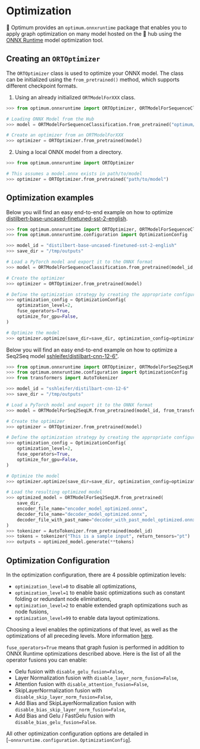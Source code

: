 <!--Copyright 2022 The HuggingFace Team. All rights reserved.

Licensed under the Apache License, Version 2.0 (the "License"); you may not use this file except in compliance with
the License. You may obtain a copy of the License at

http://www.apache.org/licenses/LICENSE-2.0

Unless required by applicable law or agreed to in writing, software distributed under the License is distributed on
an "AS IS" BASIS, WITHOUT WARRANTIES OR CONDITIONS OF ANY KIND, either express or implied. See the License for the
specific language governing permissions and limitations under the License.
-->

# Optimization

🤗 Optimum provides an `optimum.onnxruntime` package that enables you to apply graph optimization on many model hosted on the 🤗 hub using the [ONNX Runtime](https://github.com/microsoft/onnxruntime/tree/master/onnxruntime/python/tools/transformers) model optimization tool.


## Creating an `ORTOptimizer`

The `ORTOptimizer` class is used to optimize your ONNX model. The class can be initialized using the `from_pretrained()` method, which supports different checkpoint formats.

1. Using an already initialized `ORTModelForXXX` class.

```python
>>> from optimum.onnxruntime import ORTOptimizer, ORTModelForSequenceClassification

# Loading ONNX Model from the Hub
>>> model = ORTModelForSequenceClassification.from_pretrained("optimum/distilbert-base-uncased-finetuned-sst-2-english")

# Create an optimizer from an ORTModelForXXX
>>> optimizer = ORTOptimizer.from_pretrained(model)
```

2. Using a local ONNX model from a directory.

```python
>>> from optimum.onnxruntime import ORTOptimizer

# This assumes a model.onnx exists in path/to/model
>>> optimizer = ORTOptimizer.from_pretrained("path/to/model")
```


## Optimization examples

Below you will find an easy end-to-end example on how to optimize [distilbert-base-uncased-finetuned-sst-2-english](https://huggingface.co/distilbert-base-uncased-finetuned-sst-2-english).

```python
>>> from optimum.onnxruntime import ORTOptimizer, ORTModelForSequenceClassification
>>> from optimum.onnxruntime.configuration import OptimizationConfig

>>> model_id = "distilbert-base-uncased-finetuned-sst-2-english"
>>> save_dir = "/tmp/outputs"

# Load a PyTorch model and export it to the ONNX format
>>> model = ORTModelForSequenceClassification.from_pretrained(model_id, from_transformers=True)

# Create the optimizer
>>> optimizer = ORTOptimizer.from_pretrained(model)

# Define the optimization strategy by creating the appropriate configuration
>>> optimization_config = OptimizationConfig(
    optimization_level=2,
    fuse_operators=True,
    optimize_for_gpu=False,
)

# Optimize the model
>>> optimizer.optimize(save_dir=save_dir, optimization_config=optimization_config)
```


Below you will find an easy end-to-end example on how to optimize a Seq2Seq model [sshleifer/distilbart-cnn-12-6"](https://huggingface.co/sshleifer/distilbart-cnn-12-6).

```python
>>> from optimum.onnxruntime import ORTOptimizer, ORTModelForSeq2SeqLM
>>> from optimum.onnxruntime.configuration import OptimizationConfig
>>> from transformers import AutoTokenizer

>>> model_id = "sshleifer/distilbart-cnn-12-6"
>>> save_dir = "/tmp/outputs"

# Load a PyTorch model and export it to the ONNX format
>>> model = ORTModelForSeq2SeqLM.from_pretrained(model_id, from_transformers=True)

# Create the optimizer
>>> optimizer = ORTOptimizer.from_pretrained(model)

# Define the optimization strategy by creating the appropriate configuration
>>> optimization_config = OptimizationConfig(
    optimization_level=2,
    fuse_operators=True,
    optimize_for_gpu=False,
)

# Optimize the model
>>> optimizer.optimize(save_dir=save_dir, optimization_config=optimization_config)

# Load the resulting optimized model
>>> optimized_model = ORTModelForSeq2SeqLM.from_pretrained(
    save_dir,
    encoder_file_name="encoder_model_optimized.onnx",
    decoder_file_name="decoder_model_optimized.onnx",
    decoder_file_with_past_name="decoder_with_past_model_optimized.onnx",
)
>>> tokenizer = AutoTokenizer.from_pretrained(model_id)
>>> tokens = tokenizer("This is a sample input", return_tensors="pt")
>>> outputs = optimized_model.generate(**tokens)
```

## Optimization Configuration

In the optimization configuration, there are 4 possible optimization levels:
- `optimization_level=0` to disable all optimizations,
- `optimization_level=1` to enable basic optimizations such as constant folding or redundant node eliminations,
- `optimization_level=2` to enable extended graph optimizations such as node fusions,
- `optimization_level=99` to enable data layout optimizations.

Choosing a level enables the optimizations of that level, as well as the optimizations of all preceding levels.
More information [here](https://onnxruntime.ai/docs/performance/graph-optimizations.html).

`fuse_operators=True` means that graph fusion is performed in addition to ONNX Runtime optimizations described above.
Here is the list of all the operator fusions you can enable:
- Gelu fusion with `disable_gelu_fusion=False`,
- Layer Normalization fusion with `disable_layer_norm_fusion=False`,
- Attention fusion with `disable_attention_fusion=False`,
- SkipLayerNormalization fusion with `disable_skip_layer_norm_fusion=False`,
- Add Bias and SkipLayerNormalization fusion with `disable_bias_skip_layer_norm_fusion=False`,
- Add Bias and Gelu / FastGelu fusion with `disable_bias_gelu_fusion=False`.

All other optimization configuration options are detailed in [`~onnxruntime.configuration.OptimizationConfig`].
